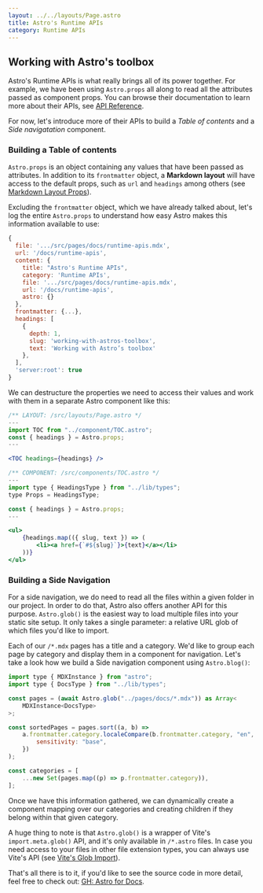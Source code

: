 ```yaml
---
layout: ../../layouts/Page.astro
title: Astro's Runtime APIs
category: Runtime APIs
---
```


## Working with Astro's toolbox

Astro's Runtime APIs is what really brings all of its power together. For example, we have been using `Astro.props` all along to read all the attributes passed as component props. You can browse their documentation to learn more about their APIs, see [API Reference](https://docs.astro.build/en/reference/api-reference/).

For now, let's introduce more of their APIs to build a _Table of contents_ and a _Side navigatation_ component.

### Building a Table of contents

`Astro.props` is an object containing any values that have been passed as attributes. In addition to its `frontmatter` object, a **Markdown layout** will have access to the default props, such as `url` and `headings` among others (see [Markdown Layout Props](https://docs.astro.build/en/guides/markdown-content/#markdown-layout-props)). 

Excluding the `frontmatter` object, which we have already talked about, let's log the entire `Astro.props` to understand how easy Astro makes this information available to use:

```js
{
  file: '.../src/pages/docs/runtime-apis.mdx',
  url: '/docs/runtime-apis',
  content: {
    title: "Astro's Runtime APIs",
    category: 'Runtime APIs',
    file: '.../src/pages/docs/runtime-apis.mdx',
    url: '/docs/runtime-apis',
    astro: {}
  },
  frontmatter: {...},
  headings: [
    {
      depth: 1,
      slug: 'working-with-astros-toolbox',
      text: 'Working with Astro’s toolbox'
    },
  ],
  'server:root': true
}
```

We can destructure the properties we need to access their values and work with them in a separate Astro component like this:

```jsx
/** LAYOUT: /src/layouts/Page.astro */
---
import TOC from "../component/TOC.astro";
const { headings } = Astro.props;
---

<TOC headings={headings} />

/** COMPONENT: /src/components/TOC.astro */
---
import type { HeadingsType } from "../lib/types";
type Props = HeadingsType;

const { headings } = Astro.props;
---

<ul>
    {headings.map(({ slug, text }) => (
        <li><a href={`#${slug}`}>{text}</a></li>
    ))}
</ul>

```

### Building a Side Navigation

For a side navigation, we do need to read all the files within a given folder in our project. In order to do that, Astro also offers another API for this purpose. `Astro.glob()` is the easiest way to load multiple files into your static site setup. It only takes a single parameter: a relative URL glob of which files you'd like to import.

Each of our `/*.mdx` pages has a title and a category. We'd like to group each page by category and display them in a component for navigation. Let's take a look how we build a Side navigation component using `Astro.blog()`:

```jsx
import type { MDXInstance } from "astro";
import type { DocsType } from "../lib/types";

const pages = (await Astro.glob("../pages/docs/*.mdx")) as Array<
    MDXInstance<DocsType>
>;

const sortedPages = pages.sort((a, b) =>
    a.frontmatter.category.localeCompare(b.frontmatter.category, "en", {
        sensitivity: "base",
    })
);

const categories = [
    ...new Set(pages.map((p) => p.frontmatter.category)),
];
```

Once we have this information gathered, we can dynamically create a component mapping over our categories and creating children if they belong within that given category.

A huge thing to note is that `Astro.glob()` is a wrapper of Vite's `import.meta.glob()` API, and it's only available in `/*.astro` files. In case you need access to your files in other file extension types, you can always use Vite's API (see [Vite's Glob Import](https://vitejs.dev/guide/features.html#glob-import)).

That's all there is to it, if you'd like to see the source code in more detail, feel free to check out: [GH: Astro for Docs](https://github.com/ekqt/astrofordocs).